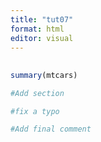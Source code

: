 ```yaml
---
title: "tut07"
format: html
editor: visual
---
```


## 

```r
summary(mtcars)
```

```r
#Add section


```

```r
#fix a typo

```

```r
#Add final comment
```
